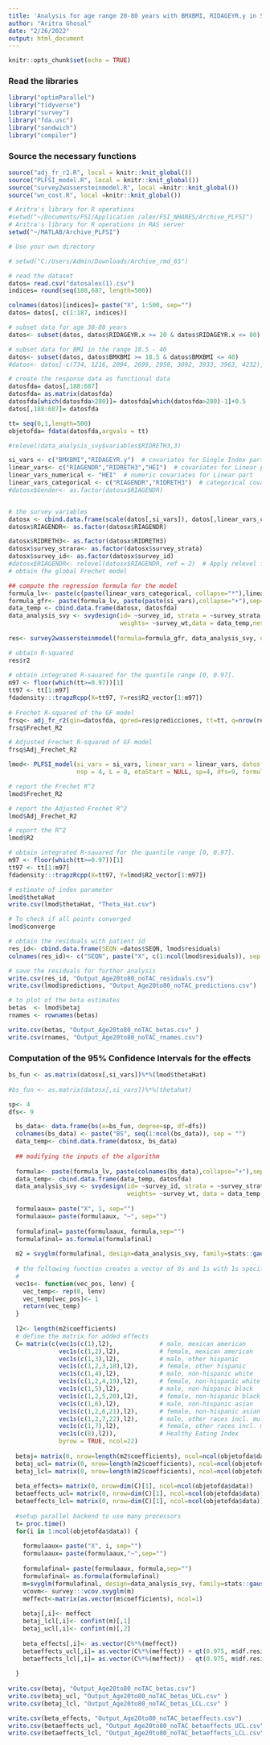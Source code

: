 ---
title: 'Analysis for age range 20-80 years with BMXBMI, RIDAGEYR.y in SI; RIAGENDR, RIDRETH3, HEI in linear part'
author: "Aritra Ghosal"
date: "2/26/2022"
output: html_document
---

```{r setup, include=FALSE}
knitr::opts_chunk$set(echo = TRUE)
```

### Read the libraries 

```{r, message=FALSE, warning=FALSE}

library("optimParallel")
library("tidyverse")
library("survey")
library("fda.usc")
library("sandwich")
library("compiler")

```

### Source the necessary functions

```{r}

source("adj_fr_r2.R", local = knitr::knit_global())
source("PLFSI_model.R", local = knitr::knit_global())
source("survey2wassersteinmodel.R", local =knitr::knit_global())
source("wn_cost.R", local =knitr::knit_global())

```

```{r, warning= FALSE}
# Aritra's library for R operations
#setwd("~/Documents/FSI/Application /alex/FSI_NHANES/Archive_PLFSI")
# Aritra's library for R operations in RAS server
setwd("~/MATLAB/Archive_PLFSI")

# Use your own directory

# setwd("C:/Users/Admin/Downloads/Archive_rmd_65")

# read the dataset
datos= read.csv("datosalex(1).csv")
indices= round(seq(188,687, length=500))

colnames(datos)[indices]= paste("X", 1:500, sep="")
datos= datos[, c(1:187, indices)]

# subset data for age 30-80 years
datos<- subset(datos, datos$RIDAGEYR.x >= 20 & datos$RIDAGEYR.x <= 80)  

# subset data for BMI in the range 18.5 - 40
datos<- subset(datos, datos$BMXBMI >= 18.5 & datos$BMXBMI <= 40)  
#datos<- datos[-c(734, 1216, 2094, 2699, 2958, 3092, 3933, 3963, 4232), ]

# create the response data as functional data
datosfda= datos[,188:687]
datosfda= as.matrix(datosfda)
datosfda[which(datosfda>280)]= datosfda[which(datosfda>280)-1]+0.5
datos[,188:687]= datosfda

tt= seq(0,1,length=500)
objetofda= fdata(datosfda,argvals = tt)

#relevel(data_analysis_svy$variables$RIDRETH3,3) 

si_vars <- c("BMXBMI","RIDAGEYR.y")  # covariates for Single Index part
linear_vars<- c("RIAGENDR","RIDRETH3","HEI")  # covariates for Linear part
linear_vars_numerical <- "HEI"  # numeric covariates for Linear part
linear_vars_categorical <- c("RIAGENDR","RIDRETH3")  # categorical covariates for Linear part
#datosx$Gender<- as.factor(datosx$RIAGENDR)


# the survey variables
datosx <- cbind.data.frame(scale(datos[,si_vars]), datos[,linear_vars_categorical], HEI=scale(datos[,linear_vars_numerical]), survey_wt= datos[,"wtmec4yr_adj_norm"],survey_id=datos[,"SDMVPSU"], survey_strata= datos[,"SDMVSTRA"])
datosx$RIAGENDR<- as.factor(datosx$RIAGENDR)

datosx$RIDRETH3<- as.factor(datosx$RIDRETH3)
datosx$survey_strara<- as.factor(datosx$survey_strata)
datosx$survey_id<- as.factor(datosx$survey_id)
#datosx$RIAGENDR<- relevel(datosx$RIAGENDR, ref = 2)  # Apply relevel function
# obtain the global Frechet model

## compute the regression formula for the model
formula_lv<- paste(c(paste(linear_vars_categorical, collapse="*"),linear_vars_numerical), collapse = "+")
formula_gfr<- paste(formula_lv, paste(paste(si_vars),collapse="+"),sep="+")
data_temp <- cbind.data.frame(datosx, datosfda)
data_analysis_svy <- svydesign(id= ~survey_id, strata = ~survey_strata, 
                               weights= ~survey_wt,data = data_temp,nest = TRUE)
  
res<- survey2wassersteinmodel(formula=formula_gfr, data_analysis_svy, objetofda=objetofda)   # these also have to be quantiles

# obtain R-squared 
res$r2
  
# obtain integrated R-sauared for the quantile range [0, 0.97].
m97 <- floor(which(tt>=0.97))[1]
tt97 <- tt[1:m97]
fdadensity:::trapzRcpp(X=tt97, Y=res$R2_vector[1:m97])
  
# Frechet R-squared of the GF model
frsq<- adj_fr_r2(qin=datosfda, qpred=res$predicciones, tt=tt, q=nrow(res$betaj), survey_weights=datosx$survey_wt)
frsq$Frechet_R2

# Adjusted Frechet R-squared of GF model
frsq$Adj_Frechet_R2
```


```{r}
lmod<- PLFSI_model(si_vars = si_vars, linear_vars = linear_vars, datosfda = datosfda, tt =tt, 
                   nsp = 4, L = 0, etaStart = NULL, sp=4, dfs=9, formula_lv=formula_lv, datosx= datosx)

# report the Frechet R^2
lmod$Frechet_R2

# report the Adjusted Frechet R^2
lmod$Adj_Frechet_R2

# report the R^2
lmod$R2

# obtain integrated R-sauared for the quantile range [0, 0.97].
m97 <- floor(which(tt>=0.97))[1]
tt97 <- tt[1:m97]
fdadensity:::trapzRcpp(X=tt97, Y=lmod$R2_vector[1:m97])

# estimate of index parameter
lmod$thetaHat
write.csv(lmod$thetaHat, "Theta_Hat.csv")

# To check if all points converged
lmod$converge

# obtain the residuals with patient id
res_id<- cbind.data.frame(SEQN =datos$SEQN, lmod$residuals)
colnames(res_id)<- c("SEQN", paste("X", c(1:ncol(lmod$residuals)), sep = ""))

# save the residuals for further analysis
write.csv(res_id, "Output_Age20to80_noTAC_residuals.csv") 
write.csv(lmod$predictions, "Output_Age20to80_noTAC_predictions.csv")

# to plot of the beta estimates
betas  <- lmod$betaj
rnames <- rownames(betas)

write.csv(betas, "Output_Age20to80_noTAC_betas.csv" )
write.csv(rnames, "Output_Age20to80_noTAC_rnames.csv")

```

### Computation of the 95% Confidence Intervals for the effects

```{r}

bs_fun <- as.matrix(datosx[,si_vars])%*%(lmod$thetaHat)
  
#bs_fun <- as.matrix(datosx[,si_vars])%*%(thetahat)

sp<- 4
dfs<- 9

  bs_data<- data.frame(bs(x=bs_fun, degree=sp, df=dfs))
  colnames(bs_data) <- paste("BS", seq(1:ncol(bs_data)), sep = "")
  data_temp<- cbind.data.frame(datosx, bs_data)
  
  ## modifying the inputs of the algorithm
  
  formula<- paste(formula_lv, paste(colnames(bs_data),collapse="+"),sep="+")
  data_temp<- cbind.data.frame(data_temp, datosfda)
  data_analysis_svy <- svydesign(id= ~survey_id, strata = ~survey_strata, 
                                 weights= ~survey_wt, data = data_temp, nest = TRUE)
  
  formulaaux= paste("X", 1, sep="")
  formulaaux= paste(formulaaux, "~", sep="")
  
  formulafinal= paste(formulaaux, formula,sep="")
  formulafinal= as.formula(formulafinal)  
  
  m2 = svyglm(formulafinal, design=data_analysis_svy, family=stats::gaussian())
  
  # the following function creates a vector of 0s and 1s with 1s specified at the 
  # 
  vec1s<- function(vec_pos, lenv) {
    vec_temp<- rep(0, lenv)
    vec_temp[vec_pos]<- 1
    return(vec_temp)
  }
  
  l2<- length(m2$coefficients)
  # define the matrix for added effects 
  C= matrix(c(vec1s(c(1),l2),             # male, mexican american
              vec1s(c(1,2),l2),           # female, mexican american
              vec1s(c(1,3),l2),           # male, other hispanic
              vec1s(c(1,2,3,18),l2),      # female, other hispanic 
              vec1s(c(1,4),l2),           # male, non-hispanic white 
              vec1s(c(1,2,4,19),l2),      # female, non-hispanic white
              vec1s(c(1,5),l2),           # male, non-hispanic black
              vec1s(c(1,2,5,20),l2),      # female, non-hispanic black
              vec1s(c(1,6),l2),           # male, non-hispanic asian
              vec1s(c(1,2,6,21),l2),      # female, non-hispanic asian
              vec1s(c(1,2,7,22),l2),      # male, other races incl. multi-racial
              vec1s(c(1,7),l2),           # female, other races incl. multi-racial
              vec1s(c(8),l2)),            # Healthy Eating Index
              byrow = TRUE, ncol=22)
  
  betaj= matrix(0, nrow=length(m2$coefficients), ncol=ncol(objetofda$data))
  betaj_ucl= matrix(0, nrow=length(m2$coefficients), ncol=ncol(objetofda$data))
  betaj_lcl= matrix(0, nrow=length(m2$coefficients), ncol=ncol(objetofda$data))
  
  beta_effects= matrix(0, nrow=dim(C)[1], ncol=ncol(objetofda$data))
  betaeffects_ucl= matrix(0, nrow=dim(C)[1], ncol=ncol(objetofda$data))
  betaeffects_lcl= matrix(0, nrow=dim(C)[1], ncol=ncol(objetofda$data))
  
  #setup parallel backend to use many processors
  t= proc.time()
  for(i in 1:ncol(objetofda$data)) {
    
    formulaaux= paste("X", i, sep="")
    formulaaux= paste(formulaaux,"~",sep="")
    
    formulafinal= paste(formulaaux, formula,sep="")
    formulafinal= as.formula(formulafinal)
    m=svyglm(formulafinal, design=data_analysis_svy, family=stats::gaussian())
    vcovm<- survey:::vcov.svyglm(m)
    meffect<-matrix(as.vector(m$coefficients), ncol=1)
    
    betaj[,i]<- meffect
    betaj_lcl[,i]<- confint(m)[,1]
    betaj_ucl[,i]<- confint(m)[,2]
    
    beta_effects[,i]<- as.vector(C%*%(meffect))
    betaeffects_ucl[,i]= as.vector(C%*%(meffect)) + qt(0.975, m$df.residual)* sqrt(diag(C%*%vcovm%*%t(C)))
    betaeffects_lcl[,i]= as.vector(C%*%(meffect)) - qt(0.975, m$df.residual)* sqrt(diag(C%*%vcovm%*%t(C)))
    
  }
  
write.csv(betaj, "Output_Age20to80_noTAC_betas.csv")
write.csv(betaj_ucl, "Output_Age20to80_noTAC_betas_UCL.csv" )
write.csv(betaj_lcl, "Output_Age20to80_noTAC_betas_LCL.csv" )

write.csv(beta_effects, "Output_Age20to80_noTAC_betaeffects.csv")
write.csv(betaeffects_ucl, "Output_Age20to80_noTAC_betaeffects_UCL.csv" )
write.csv(betaeffects_lcl, "Output_Age20to80_noTAC_betaeffects_LCL.csv" )

```


